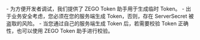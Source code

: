 
<Warning title="注意">
- 为方便开发者调试，我们提供了 ZEGO Token 助手用于生成临时 Token。
- 出于业务安全考虑，您必须在您的服务端生成 Token，否则，存在 ServerSecret 被盗取的风险。
- 当您通过自己的服务端生成 Token 后，若需要校验 Token 正确性，也可以使用 ZEGO Token 助手进行校验。

<Accordion title="ZEGO Token 助手（点击展开）" defaultOpen="false">
<TokenAssistant defaultTab="generate" language="zh" />
</Accordion>
</Warning>
